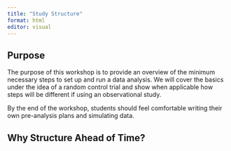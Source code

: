```yaml
---
title: "Study Structure"
format: html
editor: visual
---
```


## Purpose  

The purpose of this workshop is to provide an overview of the minimum necessary steps to set up and run a data analysis. We will cover the basics under the idea of a random control trial and show when applicable how steps will be different if using an observational study.

By the end of the workshop, students should feel comfortable writing their own pre-analysis plans and simulating data.

## Why Structure Ahead of Time?

